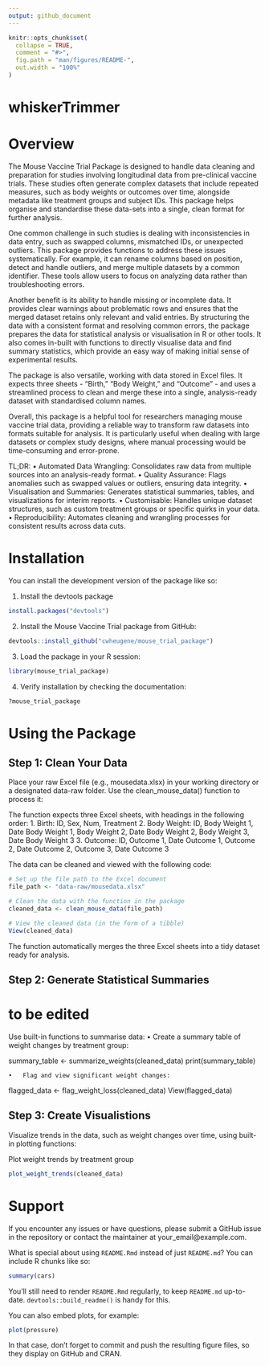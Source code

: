 ```yaml
---
output: github_document
---
```


<!-- README.md is generated from README.Rmd. Please edit that file -->

```r
knitr::opts_chunk$set(
  collapse = TRUE,
  comment = "#>",
  fig.path = "man/figures/README-",
  out.width = "100%"
)
```

# whiskerTrimmer

<!-- badges: start -->
<!-- badges: end -->

# Overview

The Mouse Vaccine Trial Package is designed to handle data cleaning and preparation for studies involving longitudinal data from pre-clinical vaccine trials. These studies often generate complex datasets that include repeated measures, such as body weights or outcomes over time, alongside metadata like treatment groups and subject IDs. This package helps organise and standardise these data-sets into a single, clean format for further analysis.

One common challenge in such studies is dealing with inconsistencies in data entry, such as swapped columns, mismatched IDs, or unexpected outliers. This package provides functions to address these issues systematically. For example, it can rename columns based on position, detect and handle outliers, and merge multiple datasets by a common identifier. These tools allow users to focus on analyzing data rather than troubleshooting errors.

Another benefit is its ability to handle missing or incomplete data. It provides clear warnings about problematic rows and ensures that the merged dataset retains only relevant and valid entries. By structuring the data with a consistent format and resolving common errors, the package prepares the data for statistical analysis or visualisation in R or other tools. It also comes in-built with functions to directly visualise data and find summary statistics, which provide an easy way of making initial sense of experimental results.

The package is also versatile, working with data stored in Excel files. It expects three sheets - “Birth,” “Body Weight,” and “Outcome” - and uses a streamlined process to clean and merge these into a single, analysis-ready dataset with standardised column names.

Overall, this package is a helpful tool for researchers managing mouse vaccine trial data, providing a reliable way to transform raw datasets into formats suitable for analysis. It is particularly useful when dealing with large datasets or complex study designs, where manual processing would be time-consuming and error-prone.

TL;DR:
	•	Automated Data Wrangling: Consolidates raw data from multiple sources into an analysis-ready format.
	•	Quality Assurance: Flags anomalies such as swapped values or outliers, ensuring data integrity.
	•	Visualisation and Summaries: Generates statistical summaries, tables, and visualizations for interim reports.
	•	Customisable: Handles unique dataset structures, such as custom treatment groups or specific quirks in your data.
	•	Reproducibility: Automates cleaning and wrangling processes for consistent results across data cuts.
	

# Installation

You can install the development version of the package like so:

1. Install the devtools package

```r
install.packages("devtools")
```

2. Install the Mouse Vaccine Trial package from GitHub:

```r
devtools::install_github("cwheugene/mouse_trial_package")
```

3. Load the package in your R session:

```r
library(mouse_trial_package)
```

4. Verify installation by checking the documentation:

```r
?mouse_trial_package
```


# Using the Package
## Step 1: Clean Your Data

Place your raw Excel file (e.g., mousedata.xlsx) in your working directory or a designated data-raw folder. Use the clean_mouse_data() function to process it:

The function expects three Excel sheets, with headings in the following order:
  1. Birth: ID, Sex, Num, Treatment
  2. Body Weight: ID, Body Weight 1, Date Body Weight 1, Body Weight 2, Date Body Weight 2,
                  Body Weight 3, Date Body Weight 3
  3. Outcome: ID, Outcome 1, Date Outcome 1, Outcome 2, Date Outcome 2, 
              Outcome 3, Date Outcome 3

The data can be cleaned and viewed with the following code:

```r

# Set up the file path to the Excel document
file_path <- "data-raw/mousedata.xlsx"

# Clean the data with the function in the package
cleaned_data <- clean_mouse_data(file_path)

# View the cleaned data (in the form of a tibble)
View(cleaned_data)
```

The function automatically merges the three Excel sheets into a tidy dataset ready for analysis.

## Step 2: Generate Statistical Summaries

# to be edited

Use built-in functions to summarise data:
	•	Create a summary table of weight changes by treatment group:

summary_table <- summarize_weights(cleaned_data)
print(summary_table)


	•	Flag and view significant weight changes:

flagged_data <- flag_weight_loss(cleaned_data)
View(flagged_data)

## Step 3: Create Visualistions

Visualize trends in the data, such as weight changes over time, using built-in plotting functions:

Plot weight trends by treatment group

```r
plot_weight_trends(cleaned_data)
```

# Support

If you encounter any issues or have questions, please submit a GitHub issue in the repository or contact the maintainer at your_email@example.com.

What is special about using `README.Rmd` instead of just `README.md`? You can include R chunks like so:

```r
summary(cars)
```

You'll still need to render `README.Rmd` regularly, to keep `README.md` up-to-date. `devtools::build_readme()` is handy for this.

You can also embed plots, for example:

```r
plot(pressure)
```

In that case, don't forget to commit and push the resulting figure files, so they display on GitHub and CRAN.
